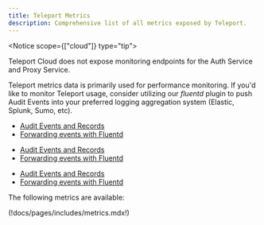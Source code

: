 ```yaml
---
title: Teleport Metrics
description: Comprehensive list of all metrics exposed by Teleport.
---
```


<Notice scope={["cloud"]} type="tip">

Teleport Cloud does not expose monitoring endpoints for the Auth Service and Proxy Service.

</Notice>

Teleport metrics data is primarily used for performance monitoring. If you'd like to
monitor Teleport usage, consider utilizing our *fluentd* plugin to push Audit Events into your
preferred logging aggregation system (Elastic, Splunk, Sumo, etc). 

<ScopedBlock scope="oss">

- [Audit Events and Records](../reference/audit.mdx)  
- [Forwarding events with Fluentd](../management/guides/fluentd.mdx)  

</ScopedBlock>

<ScopedBlock scope="cloud">

- [Audit Events and Records](../reference/audit.mdx)  
- [Forwarding events with Fluentd](../management/guides/fluentd.mdx)  

</ScopedBlock>

<ScopedBlock scope="enterprise">

- [Audit Events and Records](../reference/audit.mdx)  
- [Forwarding events with Fluentd](../management/guides/fluentd.mdx)  

</ScopedBlock>

The following metrics are available:

(!docs/pages/includes/metrics.mdx!)